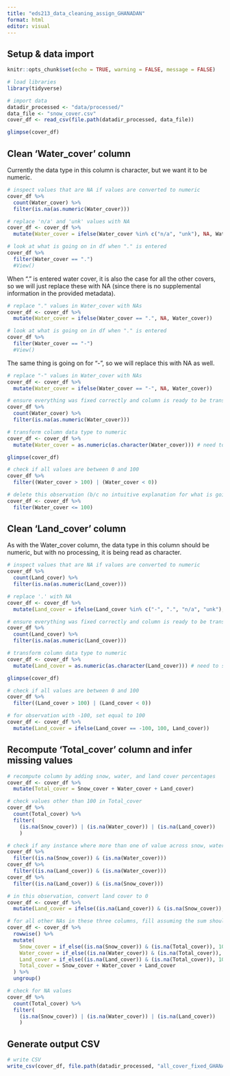 ```yaml
---
title: "eds213_data_cleaning_assign_GHANADAN"
format: html
editor: visual
---
```


## Setup & data import

```r
knitr::opts_chunk$set(echo = TRUE, warning = FALSE, message = FALSE)
```

```r
# load libraries
library(tidyverse)
```

```r
# import data
datadir_processed <- "data/processed/"
data_file <- "snow_cover.csv"
cover_df <- read_csv(file.path(datadir_processed, data_file))

glimpse(cover_df)
```

## Clean 'Water_cover' column

Currently the data type in this column is character, but we want it to be numeric.

```r
# inspect values that are NA if values are converted to numeric
cover_df %>% 
  count(Water_cover) %>% 
  filter(is.na(as.numeric(Water_cover)))
```

```r
# replace 'n/a' and 'unk' values with NA
cover_df <- cover_df %>% 
  mutate(Water_cover = ifelse(Water_cover %in% c("n/a", "unk"), NA, Water_cover))
```

```r
# look at what is going on in df when "." is entered
cover_df %>% 
  filter(Water_cover == ".")
  #View()
```

When "." is entered water cover, it is also the case for all the other covers, so we will just replace these with NA (since there is no supplemental information in the provided metadata).

```r
# replace "." values in Water_cover with NAs
cover_df <- cover_df %>% 
  mutate(Water_cover = ifelse(Water_cover == ".", NA, Water_cover))
```

```r
# look at what is going on in df when "." is entered
cover_df %>% 
  filter(Water_cover == "-")
  #View()
```

The same thing is going on for "-", so we will replace this with NA as well.

```r
# replace "-" values in Water_cover with NAs
cover_df <- cover_df %>% 
  mutate(Water_cover = ifelse(Water_cover == "-", NA, Water_cover))
```

```r
# ensure everything was fixed correctly and column is ready to be transformed to numeric data type
cover_df %>% 
  count(Water_cover) %>% 
  filter(is.na(as.numeric(Water_cover)))
```

```r
# transform column data type to numeric
cover_df <- cover_df %>% 
  mutate(Water_cover = as.numeric(as.character(Water_cover))) # need to specify that original column is character for R to preserve NAs

glimpse(cover_df)
```

```r
# check if all values are between 0 and 100
cover_df %>% 
  filter((Water_cover > 100) | (Water_cover < 0))
```

```r
# delete this observation (b/c no intuitive explanation for what is going on)
cover_df <- cover_df %>% 
  filter(Water_cover <= 100)
```

## Clean 'Land_cover' column

As with the Water_cover column, the data type in this column should be numeric, but with no processing, it is being read as character.

```r
# inspect values that are NA if values are converted to numeric
cover_df %>% 
  count(Land_cover) %>% 
  filter(is.na(as.numeric(Land_cover)))
```

```r
# replace '.' with NA
cover_df <- cover_df %>% 
  mutate(Land_cover = ifelse(Land_cover %in% c("-", ".", "n/a", "unk"), NA, Land_cover))
```

```r
# ensure everything was fixed correctly and column is ready to be transformed to numeric data type
cover_df %>% 
  count(Land_cover) %>% 
  filter(is.na(as.numeric(Land_cover)))
```

```r
# transform column data type to numeric
cover_df <- cover_df %>% 
  mutate(Land_cover = as.numeric(as.character(Land_cover))) # need to specify that original column is character for R to preserve NAs

glimpse(cover_df)
```

```r
# check if all values are between 0 and 100
cover_df %>% 
  filter((Land_cover > 100) | (Land_cover < 0))
```

```r
# for observation with -100, set equal to 100
cover_df <- cover_df %>% 
  mutate(Land_cover = ifelse(Land_cover == -100, 100, Land_cover))
```

## Recompute 'Total_cover' column and infer missing values

```r
# recompute column by adding snow, water, and land cover percentages
cover_df <- cover_df %>% 
  mutate(Total_cover = Snow_cover + Water_cover + Land_cover)
```

```r
# check values other than 100 in Total_cover
cover_df %>% 
  count(Total_cover) %>% 
  filter(
    (is.na(Snow_cover)) | (is.na(Water_cover)) | (is.na(Land_cover))
    )
```


```r
# check if any instance where more than one of value across snow, water, and land cover is NA
cover_df %>% 
  filter((is.na(Snow_cover)) & (is.na(Water_cover)))
cover_df %>% 
  filter((is.na(Land_cover)) & (is.na(Water_cover)))
cover_df %>% 
  filter((is.na(Land_cover)) & (is.na(Snow_cover)))
```

```r
# in this observation, convert land cover to 0
cover_df <- cover_df %>% 
  mutate(Land_cover = ifelse((is.na(Land_cover)) & (is.na(Snow_cover)), 0, Land_cover))
```

```r
# for all other NAs in these three columns, fill assuming the sum should be 100
cover_df <- cover_df %>%
  rowwise() %>%
  mutate(
    Snow_cover = if_else((is.na(Snow_cover)) & (is.na(Total_cover)), 100 - (Water_cover + Land_cover), Snow_cover),
    Water_cover = if_else((is.na(Water_cover)) & (is.na(Total_cover)), 100 - (Snow_cover + Land_cover), Water_cover),
    Land_cover = if_else((is.na(Land_cover)) & (is.na(Total_cover)), 100 - (Snow_cover + Water_cover), Land_cover),
    Total_cover = Snow_cover + Water_cover + Land_cover
  ) %>%
  ungroup()
```

```r
# check for NA values
cover_df %>% 
  count(Total_cover) %>% 
  filter(
    (is.na(Snow_cover)) | (is.na(Water_cover)) | (is.na(Land_cover))
    )
```

## Generate output CSV

```r
# write CSV
write_csv(cover_df, file.path(datadir_processed, "all_cover_fixed_GHANADAN.csv"))
```


